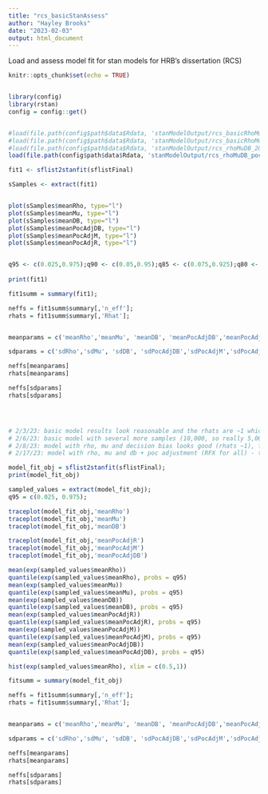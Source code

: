 ```yaml
---
title: "rcs_basicStanAssess"
author: "Hayley Brooks"
date: "2023-02-03"
output: html_document
---
```


Load and assess model fit for stan models for HRB's dissertation (RCS)

```r
knitr::opts_chunk$set(echo = TRUE)


library(config)
library(rstan)
config = config::get()


#load(file.path(config$path$data$Rdata, 'stanModelOutput/rcs_basicRhoMu_20230125.Rdata'));
#load(file.path(config$path$data$Rdata, 'stanModelOutput/rcs_basicRhoMu_20230203.Rdata'));
#load(file.path(config$path$data$Rdata, 'stanModelOutput/rcs_rhoMuDB_20230208.Rdata'))
load(file.path(config$path$data$Rdata, 'stanModelOutput/rcs_rhoMuDB_pocadj_20230217.Rdata'))
```


```r

fit1 <- sflist2stanfit(sflistFinal)

sSamples <- extract(fit1)


plot(sSamples$meanRho, type="l")
plot(sSamples$meanMu, type="l")
plot(sSamples$meanDB, type="l")
plot(sSamples$meanPocAdjDB, type="l")
plot(sSamples$meanPocAdjM, type="l")
plot(sSamples$meanPocAdjR, type="l")


q95 <- c(0.025,0.975);q90 <- c(0.05,0.95);q85 <- c(0.075,0.925);q80 <- c(0.1,0.9);q75 <- c(0.125,0.875);q70 <- c(0.15,0.85)
 
print(fit1)

fit1summ = summary(fit1);

neffs = fit1summ$summary[,'n_eff'];
rhats = fit1summ$summary[,'Rhat'];


meanparams = c('meanRho','meanMu', 'meanDB', 'meanPocAdjDB','meanPocAdjM','meanPocAdjR')

sdparams = c('sdRho','sdMu', 'sdDB', 'sdPocAdjDB','sdPocAdjM','sdPocAdjR')

neffs[meanparams]
rhats[meanparams]

neffs[sdparams]
rhats[sdparams]




# 2/3/23: basic model results look reasonable and the rhats are ~1 which is good, will run this model again with many more samples. 
# 2/6/23: basic model with several more samples (10,000, so really 5,000) similarly looks good! Will complicate wtih decision bias
# 2/8/23: model with rho, mu and decision bias looks good (rhats ~1), fewer effective samples for decision bias but the parameter estimates look reasonable
# 2/17/23: model with rho, mu and db + poc adjustment (RFX for all) - takes about 17 hours with 4 chains and 10k samples. The traceplots look fuzzy. Rhats are all around 1 with the higest being 1.07 for rho adjust and 1.03 for mean rho but number of effective samples is very small (45 for mean rho and 16 for mean poc adj r).

```

```r

model_fit_obj = sflist2stanfit(sflistFinal);
print(model_fit_obj)

sampled_values = extract(model_fit_obj);
q95 = c(0.025, 0.975);

traceplot(model_fit_obj,'meanRho')
traceplot(model_fit_obj,'meanMu')
traceplot(model_fit_obj,'meanDB')

traceplot(model_fit_obj,'meanPocAdjR')
traceplot(model_fit_obj,'meanPocAdjM')
traceplot(model_fit_obj,'meanPocAdjDB')

mean(exp(sampled_values$meanRho))
quantile(exp(sampled_values$meanRho), probs = q95)
mean(exp(sampled_values$meanMu))
quantile(exp(sampled_values$meanMu), probs = q95)
mean(exp(sampled_values$meanDB))
quantile(exp(sampled_values$meanDB), probs = q95)
mean(exp(sampled_values$meanPocAdjR))
quantile(exp(sampled_values$meanPocAdjR), probs = q95)
mean(exp(sampled_values$meanPocAdjM))
quantile(exp(sampled_values$meanPocAdjM), probs = q95)
mean(exp(sampled_values$meanPocAdjDB))
quantile(exp(sampled_values$meanPocAdjDB), probs = q95)

hist(exp(sampled_values$meanRho), xlim = c(0.5,1))

fitsumm = summary(model_fit_obj)

neffs = fit1summ$summary[,'n_eff'];
rhats = fit1summ$summary[,'Rhat'];


meanparams = c('meanRho','meanMu', 'meanDB', 'meanPocAdjDB','meanPocAdjM','meanPocAdjR')

sdparams = c('sdRho','sdMu', 'sdDB', 'sdPocAdjDB','sdPocAdjM','sdPocAdjR')

neffs[meanparams]
rhats[meanparams]

neffs[sdparams]
rhats[sdparams]


```

